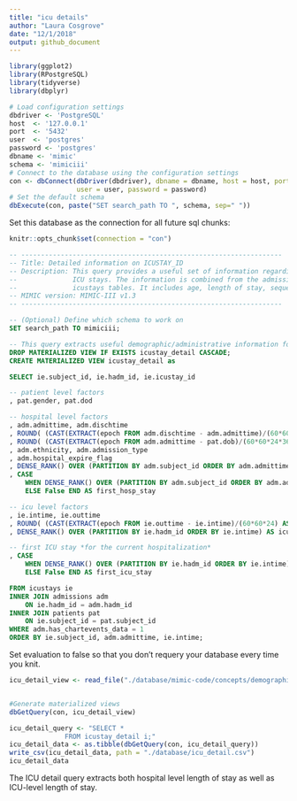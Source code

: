 ```yaml
---
title: "icu details"
author: "Laura Cosgrove"
date: "12/1/2018"
output: github_document
---
```


```r
library(ggplot2)
library(RPostgreSQL)
library(tidyverse)
library(dbplyr)
```


```r
# Load configuration settings
dbdriver <- 'PostgreSQL'
host  <- '127.0.0.1'
port  <- '5432'
user  <- 'postgres'
password <- 'postgres'
dbname <- 'mimic'
schema <- 'mimiciii'
# Connect to the database using the configuration settings
con <- dbConnect(dbDriver(dbdriver), dbname = dbname, host = host, port = port, 
                 user = user, password = password)
# Set the default schema
dbExecute(con, paste("SET search_path TO ", schema, sep=" "))
```

Set this database as the connection for all future sql chunks:

```r
knitr::opts_chunk$set(connection = "con")
```

```sql
-- ------------------------------------------------------------------
-- Title: Detailed information on ICUSTAY_ID
-- Description: This query provides a useful set of information regarding patient
--              ICU stays. The information is combined from the admissions, patients, and
--              icustays tables. It includes age, length of stay, sequence, and expiry flags.
-- MIMIC version: MIMIC-III v1.3
-- ------------------------------------------------------------------

-- (Optional) Define which schema to work on
SET search_path TO mimiciii;

-- This query extracts useful demographic/administrative information for patient ICU stays
DROP MATERIALIZED VIEW IF EXISTS icustay_detail CASCADE;
CREATE MATERIALIZED VIEW icustay_detail as

SELECT ie.subject_id, ie.hadm_id, ie.icustay_id

-- patient level factors
, pat.gender, pat.dod

-- hospital level factors
, adm.admittime, adm.dischtime
, ROUND( (CAST(EXTRACT(epoch FROM adm.dischtime - adm.admittime)/(60*60*24) AS numeric)), 4) AS los_hospital
, ROUND( (CAST(EXTRACT(epoch FROM adm.admittime - pat.dob)/(60*60*24*365.242) AS numeric)), 4) AS admission_age
, adm.ethnicity, adm.admission_type
, adm.hospital_expire_flag
, DENSE_RANK() OVER (PARTITION BY adm.subject_id ORDER BY adm.admittime) AS hospstay_seq
, CASE
    WHEN DENSE_RANK() OVER (PARTITION BY adm.subject_id ORDER BY adm.admittime) = 1 THEN True
    ELSE False END AS first_hosp_stay

-- icu level factors
, ie.intime, ie.outtime
, ROUND( (CAST(EXTRACT(epoch FROM ie.outtime - ie.intime)/(60*60*24) AS numeric)), 4) AS los_icu
, DENSE_RANK() OVER (PARTITION BY ie.hadm_id ORDER BY ie.intime) AS icustay_seq

-- first ICU stay *for the current hospitalization*
, CASE
    WHEN DENSE_RANK() OVER (PARTITION BY ie.hadm_id ORDER BY ie.intime) = 1 THEN True
    ELSE False END AS first_icu_stay

FROM icustays ie
INNER JOIN admissions adm
    ON ie.hadm_id = adm.hadm_id
INNER JOIN patients pat
    ON ie.subject_id = pat.subject_id
WHERE adm.has_chartevents_data = 1
ORDER BY ie.subject_id, adm.admittime, ie.intime;
```


Set evaluation to false so that you don't requery your database every time you knit.
```r
icu_detail_view <- read_file("./database/mimic-code/concepts/demographics/icustay-detail.sql")


#Generate materialized views
dbGetQuery(con, icu_detail_view)
```

```r
icu_detail_query <- "SELECT *
              FROM icustay_detail i;"
icu_detail_data <- as.tibble(dbGetQuery(con, icu_detail_query))
write_csv(icu_detail_data, path = "./database/icu_detail.csv")
icu_detail_data
```

The ICU detail query extracts both hospital level length of stay as well as ICU-level length of stay.


